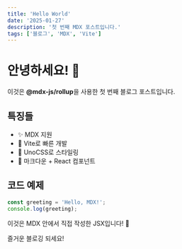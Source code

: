 ```yaml
---
title: 'Hello World'
date: '2025-01-27'
description: '첫 번째 MDX 포스트입니다.'
tags: ['블로그', 'MDX', 'Vite']
---
```


# 안녕하세요! 👋

이것은 **@mdx-js/rollup**을 사용한 첫 번째 블로그 포스트입니다.

## 특징들

- ✨ MDX 지원
- 🚀 Vite로 빠른 개발
- 🎨 UnoCSS로 스타일링
- 📝 마크다운 + React 컴포넌트

## 코드 예제

```javascript
const greeting = 'Hello, MDX!';
console.log(greeting);
```

<div
  style={{ padding: '1rem', backgroundColor: '#f0f0f0', borderRadius: '8px' }}
>
  이것은 MDX 안에서 직접 작성한 JSX입니다! 🎉
</div>

즐거운 블로깅 되세요!
